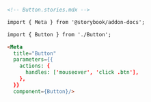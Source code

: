 ```md
<!-- Button.stories.mdx -->

import { Meta } from '@storybook/addon-docs';

import { Button } from './Button';

<Meta 
  title="Button"
  parameters={{
    actions: {
      handles: ['mouseover', 'click .btn'],
    },
  }} 
  component={Button}/>
```
